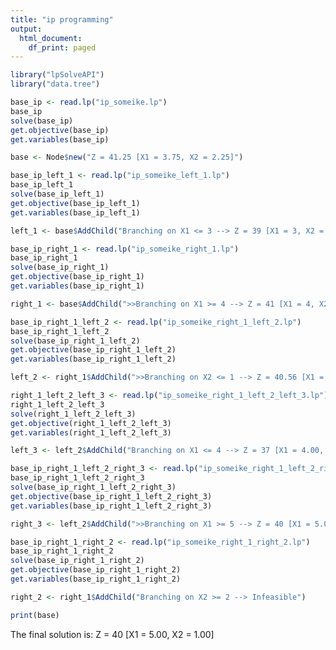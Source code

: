 ---
title: "ip programming"
output:
  html_document:
    df_print: paged
---


```{r}
library("lpSolveAPI")
library("data.tree")
```

```{r}
base_ip <- read.lp("ip_someike.lp")
base_ip
solve(base_ip)
get.objective(base_ip)
get.variables(base_ip)
```


```{r}
base <- Node$new("Z = 41.25 [X1 = 3.75, X2 = 2.25]")
```

```{r}
base_ip_left_1 <- read.lp("ip_someike_left_1.lp")
base_ip_left_1
solve(base_ip_left_1)
get.objective(base_ip_left_1)
get.variables(base_ip_left_1)
```

```{r}
left_1 <- base$AddChild("Branching on X1 <= 3 --> Z = 39 [X1 = 3, X2 = 3]")
```

```{r}
base_ip_right_1 <- read.lp("ip_someike_right_1.lp")
base_ip_right_1
solve(base_ip_right_1)
get.objective(base_ip_right_1)
get.variables(base_ip_right_1)
```

```{r}
right_1 <- base$AddChild(">>Branching on X1 >= 4 --> Z = 41 [X1 = 4, X2 = 1.80]")
```

```{r}
base_ip_right_1_left_2 <- read.lp("ip_someike_right_1_left_2.lp")
base_ip_right_1_left_2
solve(base_ip_right_1_left_2)
get.objective(base_ip_right_1_left_2)
get.variables(base_ip_right_1_left_2)
```

```{r}
left_2 <- right_1$AddChild(">>Branching on X2 <= 1 --> Z = 40.56 [X1 = 4.44, X2 = 1.00]")
```

```{r}
right_1_left_2_left_3 <- read.lp("ip_someike_right_1_left_2_left_3.lp")
right_1_left_2_left_3
solve(right_1_left_2_left_3)
get.objective(right_1_left_2_left_3)
get.variables(right_1_left_2_left_3)
```

```{r}
left_3 <- left_2$AddChild("Branching on X1 <= 4 --> Z = 37 [X1 = 4.00, X2 = 1.00]")
```

```{r}
base_ip_right_1_left_2_right_3 <- read.lp("ip_someike_right_1_left_2_right_3.lp")
base_ip_right_1_left_2_right_3
solve(base_ip_right_1_left_2_right_3)
get.objective(base_ip_right_1_left_2_right_3)
get.variables(base_ip_right_1_left_2_right_3)
```

```{r}
right_3 <- left_2$AddChild(">>Branching on X1 >= 5 --> Z = 40 [X1 = 5.00, X2 = 1.00]")
```

```{r}
base_ip_right_1_right_2 <- read.lp("ip_someike_right_1_right_2.lp")
base_ip_right_1_right_2
solve(base_ip_right_1_right_2)
get.objective(base_ip_right_1_right_2)
get.variables(base_ip_right_1_right_2)
```

```{r}
right_2 <- right_1$AddChild("Branching on X2 >= 2 --> Infeasible")
```


```{r}
print(base)
```


The final solution is: Z = 40 [X1 = 5.00, X2 = 1.00]

